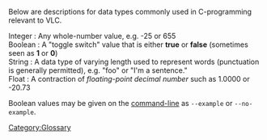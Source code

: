 {{See also|C Types}}
Below are descriptions for data types commonly used in C-programming relevant to VLC.

;Integer : Any whole-number value, e.g. -25 or 655
;Boolean : A "toggle switch" value that is either '''true''' or '''false''' (sometimes seen as '''1''' or '''0''')
;String : A data type of varying length used to represent words (punctuation is generally permitted), e.g. "foo" or "I'm a sentence."
;Float : A contraction of ''floating-point decimal number'' such as 1.0000 or -20.73

Boolean values may be given on the [[command-line]] as <code>--example</code> or <code>--no-example</code>.

[[Category:Glossary]]
